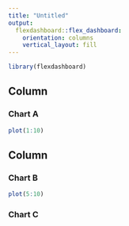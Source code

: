 ```yaml
---
title: "Untitled"
output: 
  flexdashboard::flex_dashboard:
    orientation: columns
    vertical_layout: fill
---
```


```r
library(flexdashboard)
```

Column {data-width=650}
-----------------------------------------------------------------------

### Chart A

```r
plot(1:10)

```

Column {data-width=350}
-----------------------------------------------------------------------

### Chart B

```r
plot(5:10)

```

### Chart C

```r

```

